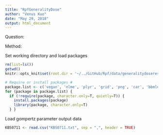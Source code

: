 ```yaml
---
title: "RpfGeneralityDose"
author: "Venus Kuo"
date: "May 29, 2018"
output: html_document
---
```


Question: 

Method: 

Set working directory and load packages

```r
rm(list=ls())
getwd()
knitr::opts_knit$set(root.dir = '~/../GitHub/Rpf/data/generalitydoseresponse/GompterzParameters/') 

# Require or install packages #
package.list <- c('vegan', 'nlme', 'plyr', 'grid', 'png', 'car', 'bbmle', 'reshape2', 'ggplot2') 
for (package in package.list) {
  if (!require(package, character.only=T, quietly=T)) { 
    install.packages(package)
    library(package, character.only=T)
  } }
```

Load gompertz parameter output data 

```r
KBS0711 <- read.csv("KBS0711.txt", sep = ",", header = TRUE)



```









